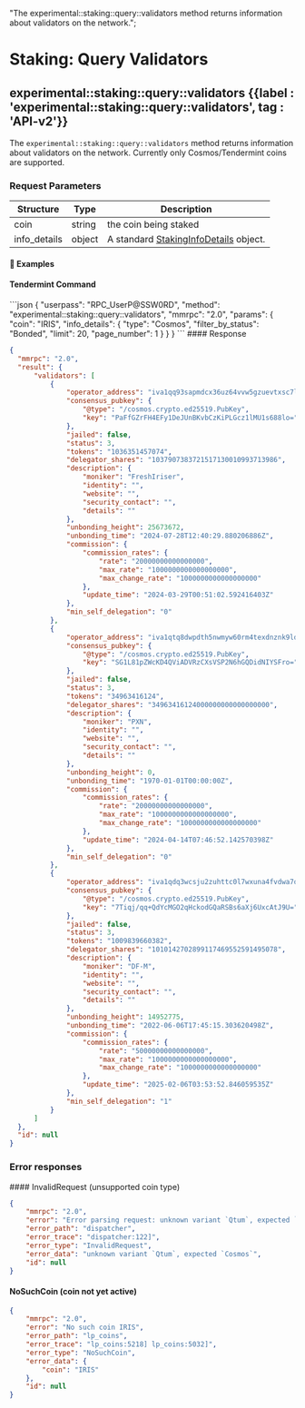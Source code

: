   "The experimental::staking::query::validators method returns information about validators on the network.";

# Staking: Query Validators

## experimental::staking::query::validators {{label : 'experimental::staking::query::validators', tag : 'API-v2'}}

The `experimental::staking::query::validators` method returns information about validators on the network. Currently only Cosmos/Tendermint coins are supported.

### Request Parameters

| Structure     | Type   | Description                                                                                                        |
| ------------- | ------ | ------------------------------------------------------------------------------------------------------------------ |
| coin          | string | the coin being staked                                                                                              |
| info\_details | object | A standard [StakingInfoDetails](/komodo-defi-framework/api/common_structures/wallet/#staking-info-details) object. |

#### 📌 Examples

#### Tendermint Command

<CodeGroup title="" tag="POST" label="experimental::staking::query::validators" mm2MethodDecorate="true">
  ```json
  {
    "userpass": "RPC_UserP@SSW0RD",
    "method": "experimental::staking::query::validators",
    "mmrpc": "2.0",
    "params": {
      "coin": "IRIS",
      "info_details": {
        "type": "Cosmos",
        "filter_by_status": "Bonded",
        "limit": 20,
        "page_number": 1
      }
    }
  }
  ```
</CodeGroup>

<CollapsibleSection expandedText="Hide Response" collapsedText="Show Response">
  #### Response

  ```json
  {
    "mmrpc": "2.0",
    "result": {
        "validators": [
            {
                "operator_address": "iva1qq93sapmdcx36uz64vvw5gzuevtxsc7lcfxsat",
                "consensus_pubkey": {
                    "@type": "/cosmos.crypto.ed25519.PubKey",
                    "key": "PaFfGZrFH4EFy1DeJUnBKvbCzKiPLGcz1lMU1s688lo="
                },
                "jailed": false,
                "status": 3,
                "tokens": "1036351457074",
                "delegator_shares": "1037907383721517130010993713986",
                "description": {
                    "moniker": "FreshIriser",
                    "identity": "",
                    "website": "",
                    "security_contact": "",
                    "details": ""
                },
                "unbonding_height": 25673672,
                "unbonding_time": "2024-07-28T12:40:29.880206886Z",
                "commission": {
                    "commission_rates": {
                        "rate": "20000000000000000",
                        "max_rate": "1000000000000000000",
                        "max_change_rate": "1000000000000000000"
                    },
                    "update_time": "2024-03-29T00:51:02.592416403Z"
                },
                "min_self_delegation": "0"
            },
            {
                "operator_address": "iva1qtq8dwpdth5nwmyw60rm4texdnznk9ld9dewky",
                "consensus_pubkey": {
                    "@type": "/cosmos.crypto.ed25519.PubKey",
                    "key": "SG1L81pZWcKD4QViADVRzCXsVSP2N6hGQDidNIYSFro="
                },
                "jailed": false,
                "status": 3,
                "tokens": "34963416124",
                "delegator_shares": "34963416124000000000000000000",
                "description": {
                    "moniker": "PXN",
                    "identity": "",
                    "website": "",
                    "security_contact": "",
                    "details": ""
                },
                "unbonding_height": 0,
                "unbonding_time": "1970-01-01T00:00:00Z",
                "commission": {
                    "commission_rates": {
                        "rate": "20000000000000000",
                        "max_rate": "1000000000000000000",
                        "max_change_rate": "1000000000000000000"
                    },
                    "update_time": "2024-04-14T07:46:52.142570398Z"
                },
                "min_self_delegation": "0"
            },
            {
                "operator_address": "iva1qdq3wcsju2zuhttc0l7wxuna4fvdwa7qpmkwwa",
                "consensus_pubkey": {
                    "@type": "/cosmos.crypto.ed25519.PubKey",
                    "key": "7Tiqj/qq+QdYcMGO2qHckodGQaRSBs6aXj6UxcAtJ9U="
                },
                "jailed": false,
                "status": 3,
                "tokens": "1009839660382",
                "delegator_shares": "1010142702899117469552591495078",
                "description": {
                    "moniker": "DF-M",
                    "identity": "",
                    "website": "",
                    "security_contact": "",
                    "details": ""
                },
                "unbonding_height": 14952775,
                "unbonding_time": "2022-06-06T17:45:15.303620498Z",
                "commission": {
                    "commission_rates": {
                        "rate": "50000000000000000",
                        "max_rate": "1000000000000000000",
                        "max_change_rate": "1000000000000000000"
                    },
                    "update_time": "2025-02-06T03:53:52.846059535Z"
                },
                "min_self_delegation": "1"
            }
        ]
    },
    "id": null
  }
  ```
</CollapsibleSection>

### Error responses

<CollapsibleSection expandedText="Hide Error Responses" collapsedText="Show Error Responses">
  #### InvalidRequest (unsupported coin type)

  ```json
  {
      "mmrpc": "2.0",
      "error": "Error parsing request: unknown variant `Qtum`, expected `Cosmos`",
      "error_path": "dispatcher",
      "error_trace": "dispatcher:122]",
      "error_type": "InvalidRequest",
      "error_data": "unknown variant `Qtum`, expected `Cosmos`",
      "id": null
  }
  ```

  #### NoSuchCoin (coin not yet active)

  ```json
  {
      "mmrpc": "2.0",
      "error": "No such coin IRIS",
      "error_path": "lp_coins",
      "error_trace": "lp_coins:5218] lp_coins:5032]",
      "error_type": "NoSuchCoin",
      "error_data": {
          "coin": "IRIS"
      },
      "id": null
  }
  ```
</CollapsibleSection>
